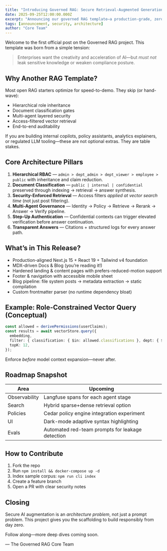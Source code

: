 ```yaml
---
title: "Introducing Governed RAG: Secure Retrieval-Augmented Generation for the Enterprise"
date: 2025-09-25T12:00:00.000Z
excerpt: "Announcing our governed RAG template—a production-grade, zero-trust architecture for secure AI knowledge access with hierarchical RBAC and auditability."
tags: [announcement, security, architecture]
author: "Core Team"
---
```


Welcome to the first official post on the Governed RAG project. This template was born from a simple tension:

> Enterprises want the creativity and acceleration of AI—but *must not* leak sensitive knowledge or weaken compliance posture.

## Why Another RAG Template?

Most open RAG starters optimize for speed-to-demo. They skip (or hand-wave):

- Hierarchical role inheritance
- Document classification gates
- Multi-agent layered security
- Access-filtered vector retrieval
- End-to-end auditability

If you are building internal copilots, policy assistants, analytics explainers, or regulated LLM tooling—these are not optional extras. They are table stakes.

## Core Architecture Pillars

1. **Hierarchical RBAC** — `admin > dept_admin > dept_viewer > employee > public` with inheritance and claim reduction.
2. **Document Classification** — `public | internal | confidential` preserved through indexing → retrieval → answer synthesis.
3. **Security-Enforced Retrieval** — Access filters *applied at vector search time* (not just post filtering).
4. **Multi-Agent Governance** — Identity → Policy → Retrieve → Rerank → Answer → Verify pipeline.
5. **Step-Up Authentication** — Confidential contexts can trigger elevated verification before answer continuation.
6. **Transparent Answers** — Citations + structured logs for every answer path.

## What’s in This Release?

- Production-aligned Next.js 15 + React 19 + Tailwind v4 foundation
- MDX-driven Docs & Blog (you’re reading it!)
- Hardened landing & content pages with prefers-reduced-motion support
- Footer & navigation with accessible mobile sheet
- Blog pipeline: file system posts → metadata extraction → static compilation
- Custom frontmatter parser (no runtime dependency bloat)

## Example: Role-Constrained Vector Query (Conceptual)

```ts
const allowed = derivePermissions(userClaims);
const results = await vectorStore.query({
  embedding,
  filter: { classification: { $in: allowed.classifications }, dept: { $in: allowed.departments } },
  topK: 12,
});
```

Enforce *before* model context expansion—never after.

## Roadmap Snapshot

| Area | Upcoming |
|------|----------|
| Observability | Langfuse spans for each agent stage |
| Search | Hybrid sparse+dense retrieval option |
| Policies | Cedar policy engine integration experiment |
| UI | Dark-mode adaptive syntax highlighting |
| Evals | Automated red-team prompts for leakage detection |

## How to Contribute

1. Fork the repo
2. Run `npm install && docker-compose up -d`
3. Index sample corpus: `npm run cli index`
4. Create a feature branch
5. Open a PR with clear security notes

## Closing

Secure AI augmentation is an *architecture problem*, not just a prompt problem. This project gives you the scaffolding to build responsibly from day zero.

Follow along—more deep dives coming soon.

— The Governed RAG Core Team
